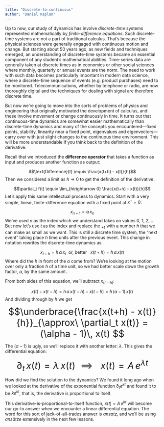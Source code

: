 ```yaml
---
title: "Discrete-to-continuous"
author: "Daniel Kaplan"
---
```



Up to now, our study of dynamics has involve *discrete-time* systems represented mathematically by *finite-difference equations*. Such discrete-time systems are not a part of traditional calculus. That's because the physical sciences were generally engaged with continuous motion and change. But starting about 50 years ago, as new fields and techniques emerged, an understanding of discrete-time systems became an essential component of any student's mathematical abilities. Time-series data are generally taken at discrete times  as in economics or other social sciences where monthly, quarterly or annual events are the norm. The need to work with such data becomes particularly important in modern data science, where a discrete-time sequence of events (e.g. product purchases) need to be monitored. Telecommunications, whether by telephone or radio, are now thoroughly digital and the techniques for dealing with signal are therefore discrete time.

But now we're going to move into the sorts of problems of physics and engineering that originally motivated the development of calculus, and these involve movement or change continuously in time. It turns out that continuous-time dynamics are somewhat easier mathematically than discrete-time dynamics and many of the concepts you encountered---fixed points, stability, linearity near a fixed point, eigenvalues and eigenvectors---carry over with just slight changes to the continuous time environment. This will be more understandable if you think back to the definition of the derivative.

Recall that we introduced the **difference operator** that takes a function as input and produces another function as output:

$$\text{Difference}(f) \equiv \frac{x(t+h) - x(t)}{h}$$
Then we considered a limit as $h \rightarrow 0$ to get the definition of the derivative:

$$\partial_t f(t) \equiv \lim_{h\rightarrow 0} \frac{x(t+h) - x(t)}{h}$$
Let's apply this same intellectual process to dynamics. Start with a very simple, linear, finite-difference equation with a fixed point at $x^\star =0$:

$$x_{n+1} = \alpha\, x_{n}$$
We've used $n$ as the index which we understand takes on values 0, 1, 2, ... But now let's use $t$ as the index and replace the $_{+1}$ with a number $h$ that we can make as small as we want. This is still a discrete time system, the "next event" taking place $h$ time units after the previous event. This change in notation rewrites the discrete-time dynamics as

$$x_{t+h} = h\, \alpha\, x_{t}\ \ \text{or, better}\ \ \ x(t+h) = h\, \alpha\, x(t)$$
Where did the $h$ in front of the $\alpha$ come from? We're looking at the motion over only a fraction $h$ of a time unit, so we had better scale down the growth factor, $\alpha$, by the same amount.


From both sides of this equation, we'll subtract $x_(t-h)$:

$$x(t) - x(t-h) = h\, \alpha\, x(t-h) - x(t-h) = h\, (\alpha - 1)\, x(t)$$
And dividing through by $h$ we get

<div style="font-size: 30px; text-align:center;">$$\underbrace{\frac{x(t+h) - x(t)}{h}}_{\approx\  \partial_t x(t)}  = (\alpha - 1)\, x(t) $$</div>

The $(\alpha - 1)$ is ugly, so we'll replace it with another letter: $\lambda$. This gives the differential equation:

<div style="font-size: 30px; text-align:center;">$\partial_t\, x(t) = \lambda\, x(t) \ \ \implies\ \ \ x(t) = A\, e^{\lambda t}$</div>

How did we find the solution to the dynamics? We found it long ago when we looked at the derivative of the exponential function $\partial_t e^{k t}$ and found it to be $k e^{kt}$, that is, the derivative is proportional to itself.

This derivative-is-proportional-to-itself function, $x(t) = A\, e^{kt}$ will become our go-to answer when we encounter a linear differential equation. The word for this sort of jack-of-all-trades answer is *ansatz*, and we'll be using *ansätze* extensively in the next few lessons.
